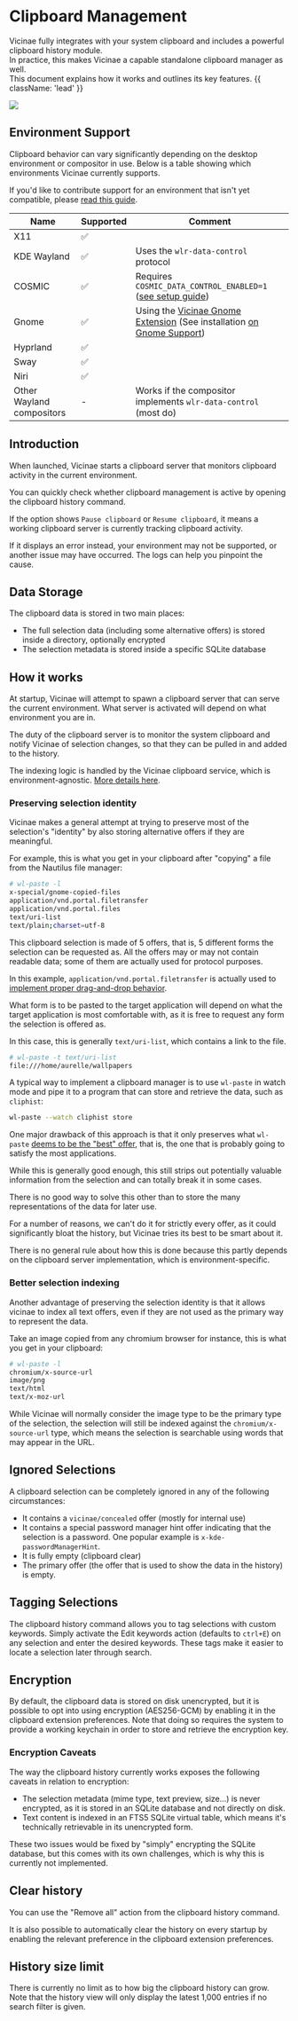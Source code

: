 
# Clipboard Management

Vicinae fully integrates with your system clipboard and includes a powerful clipboard history module.<br />
In practice, this makes Vicinae a capable standalone clipboard manager as well.<br />
This document explains how it works and outlines its key features. {{ className: 'lead' }}

![](/screenshots/clipboard-history-gruvbox.webp)

## Environment Support

Clipboard behavior can vary significantly depending on the desktop environment or compositor in use. Below is a table showing which environments Vicinae currently supports.

If you'd like to contribute support for an environment that isn't yet compatible, please [read this guide](/contrib/clipboard).

| Name | Supported | Comment |
|------|-----------|---------|
| X11 | ✅ |  |
| KDE Wayland | ✅ | Uses the `wlr-data-control` protocol |
| COSMIC | ✅ | Requires `COSMIC_DATA_CONTROL_ENABLED=1` ([see setup guide](/quickstart/cosmic#clipboard-history)) |
| Gnome | ✅ | Using the <a href="https://github.com/dagimg-dot/vicinae-gnome-extension" target="_blank">Vicinae Gnome Extension</a> (See installation [on Gnome Support](/gnome-support)) |
| Hyprland | ✅ | |
| Sway | ✅ | |
| Niri | ✅ | |
| Other Wayland compositors | - | Works if the compositor implements `wlr-data-control` (most do) |

## Introduction

When launched, Vicinae starts a clipboard server that monitors clipboard activity in the current environment.

You can quickly check whether clipboard management is active by opening the clipboard history command.

<ImageZoom src="/vicinae-clipboard-history-ok.webp" />

If the option shows `Pause clipboard` or `Resume clipboard`, it means a working clipboard server is currently tracking clipboard activity.  

If it displays an error instead, your environment may not be supported, or another issue may have occurred. The logs can help you pinpoint the cause.

## Data Storage

The clipboard data is stored in two main places:

- The full selection data (including some alternative offers) is stored inside a directory, optionally encrypted
- The selection metadata is stored inside a specific SQLite database

## How it works 

At startup, Vicinae will attempt to spawn a clipboard server that can serve the current environment. What server is activated will depend on what environment you are in.

The duty of the clipboard server is to monitor the system clipboard and notify Vicinae of selection changes, so that they can be pulled in and added to the history.

The indexing logic is handled by the Vicinae clipboard service, which is environment-agnostic. [More details here](/contrib/clipboard).

### Preserving selection identity 

Vicinae makes a general attempt at trying to preserve most of the selection's "identity" by also storing alternative offers if they are meaningful.

For example, this is what you get in your clipboard after "copying" a file from the Nautilus file manager:

```bash
# wl-paste -l
x-special/gnome-copied-files
application/vnd.portal.filetransfer
application/vnd.portal.files
text/uri-list
text/plain;charset=utf-8
```

This clipboard selection is made of 5 offers, that is, 5 different forms the selection can be requested as.
All the offers may or may not contain readable data; some of them are actually used for protocol purposes.

In this example, `application/vnd.portal.filetransfer` is actually used to [implement proper drag-and-drop behavior](https://flatpak.github.io/xdg-desktop-portal/docs/doc-org.freedesktop.portal.FileTransfer.html).

What form is to be pasted to the target application will depend on what the target application is most comfortable with, as it is free to request any form the selection is offered as.

In this case, this is generally `text/uri-list`, which contains a link to the file.

```bash
# wl-paste -t text/uri-list
file:///home/aurelle/wallpapers
```

A typical way to implement a clipboard manager is to use `wl-paste` in watch mode and pipe it to a program that can store and retrieve the data, such as `cliphist`:

```bash
wl-paste --watch cliphist store
```

One major drawback of this approach is that it only preserves what `wl-paste` [deems to be the "best" offer](https://github.com/bugaevc/wl-clipboard/blob/aaa927ee7f7d91bcc25a3b68f60d01005d3b0f7f/src/wl-paste.c#L143), that is, the one that is probably going to satisfy the most applications.

While this is generally good enough, this still strips out potentially valuable information from the selection and can totally break it in some cases.

There is no good way to solve this other than to store the many representations of the data for later use.

For a number of reasons, we can't do it for strictly every offer, as it could significantly bloat the history, but Vicinae tries its best to be smart about it.

There is no general rule about how this is done because this partly depends on the clipboard server implementation, which is environment-specific.

### Better selection indexing

Another advantage of preserving the selection identity is that it allows vicinae to index all text offers, even if they are not used as the primary way to represent the data.

Take an image copied from any chromium browser for instance, this is what you get in your clipboard:

```bash
# wl-paste -l
chromium/x-source-url
image/png
text/html
text/x-moz-url
```

While Vicinae will normally consider the image type to be the primary type of the selection, the selection will still be indexed
against the `chromium/x-source-url` type, which means the selection is searchable using words that may appear in the URL.

## Ignored Selections

A clipboard selection can be completely ignored in any of the following circumstances:

- It contains a `vicinae/concealed` offer (mostly for internal use)
- It contains a special password manager hint offer indicating that the selection is a password. One popular example is `x-kde-passwordManagerHint`.
- It is fully empty (clipboard clear)
- The primary offer (the offer that is used to show the data in the history) is empty.

## Tagging Selections

The clipboard history command allows you to tag selections with custom keywords.
Simply activate the Edit keywords action (defaults to `ctrl+E`) on any selection and enter the desired keywords. These tags make it easier to locate a selection later through search.

<ImageZoom src="/vicinae-clipboard-history-edit-keywords.webp" />

## Encryption

By default, the clipboard data is stored on disk unencrypted, but it is possible to opt into using encryption (AES256-GCM) by enabling it in the clipboard extension preferences.
Note that doing so requires the system to provide a working keychain in order to store and retrieve the encryption key. 

### Encryption Caveats

The way the clipboard history currently works exposes the following caveats in relation to encryption:

- The selection metadata (mime type, text preview, size...) is never encrypted, as it is stored in an SQLite database and not directly on disk.
- Text content is indexed in an FTS5 SQLite virtual table, which means it's technically retrievable in its unencrypted form.

These two issues would be fixed by "simply" encrypting the SQLite database, but this comes with its own challenges, which is why this is currently not implemented.

## Clear history

You can use the "Remove all" action from the clipboard history command. 

It is also possible to automatically clear the history on every startup by enabling the relevant preference in the clipboard extension preferences.

## History size limit

There is currently no limit as to how big the clipboard history can grow. <br />
Note that the history view will only display the latest 1,000 entries if no search filter is given.
